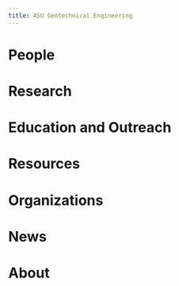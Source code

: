 ```yaml
---
title: ASU Geotechnical Engineering
---
```


# People


# Research


# Education and Outreach


# Resources


# Organizations


# News


# About
